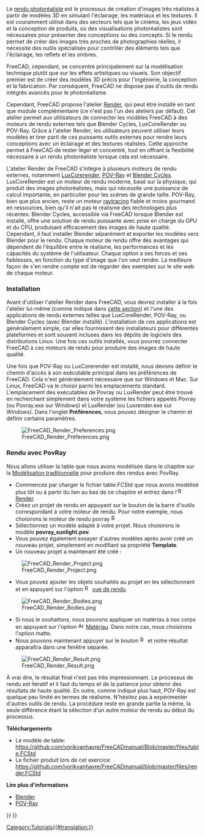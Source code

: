 <languages/>

{{Docnav/fr
|[[Manual:Creating FEM analyses/fr|Création d'analyses FEM]]
|[[Manual:A gentle introduction/fr|Petite introduction à Python]]
|[[Manual:Introduction/fr|Début du manuel]]
|IconC=Crystal Clear manual.png
}}

{{Manual:TOC}}

Le [https://fr.wikipedia.org/wiki/Rendu_photor%C3%A9aliste rendu photoréaliste] est le processus de création d'images très réalistes à partir de modèles 3D en simulant l'éclairage, les matériaux et les textures. Il est couramment utilisé dans des secteurs tels que le cinéma, les jeux vidéo et la conception de produits, où des visualisations photoréalistes sont nécessaires pour présenter des conceptions ou des concepts. Si le rendu permet de créer des images très proches de photographies réelles, il nécessite des outils spécialisés pour contrôler des éléments tels que l'éclairage, les reflets et les ombres.

FreeCAD, cependant, se concentre principalement sur la modélisation technique plutôt que sur les effets artistiques ou visuels. Son objectif premier est de créer des modèles 3D précis pour l'ingénierie, la conception et la fabrication. Par conséquent, FreeCAD ne dispose pas d'outils de rendu intégrés avancés pour le photoréalisme.

Cependant, FreeCAD propose l'atelier [https://github.com/FreeCAD/FreeCAD-render?tab=readme-ov-file Render], qui peut être installé en tant que module complémentaire (ce n'est pas l'un des ateliers par défaut). Cet atelier permet aux utilisateurs de connecter les modèles FreeCAD à des moteurs de rendu externes tels que Blender Cycles, LuxCoreRender ou POV-Ray. Grâce à l'atelier Render, les utilisateurs peuvent utiliser leurs modèles et tirer parti de ces puissants outils externes pour rendre leurs conceptions avec un éclairage et des textures réalistes. Cette approche permet à FreeCAD de rester léger et concentré, tout en offrant la flexibilité nécessaire à un rendu photoréaliste lorsque cela est nécessaire.

L'atelier Render de FreeCAD s'intègre à plusieurs moteurs de rendu externes, notamment [https://fr.wikipedia.org/wiki/LuxRender LuxCorerender], [https://fr.wikipedia.org/wiki/POV-Ray POV-Ray] et [https://www.cycles-renderer.org/ Blender Cycles]. LuxCoreRender est un moteur de rendu moderne, basé sur la physique, qui produit des images photoréalistes, mais qui nécessite une puissance de calcul importante, en particulier pour les scènes de grande taille. POV-Ray, bien que plus ancien, reste un moteur [https://fr.wikipedia.org/wiki/Ray_tracing raytracing] fiable et moins gourmand en ressources, bien qu'il n'ait pas le réalisme des technologies plus récentes. Blender Cycles, accessible via FreeCAD lorsque Blender est installé, offre une solution de rendu puissante avec prise en charge du GPU et du CPU, produisant efficacement des images de haute qualité. Cependant, il faut installer Blender séparément et exporter les modèles vers Blender pour le rendu. Chaque moteur de rendu offre des avantages qui dépendent de l'équilibre entre le réalisme, les performances et les capacités du système de l'utilisateur. Chaque option a ses forces et ses faiblesses, en fonction du type d'image que l'on veut rendre. La meilleure façon de s'en rendre compte est de regarder des exemples sur le site web de chaque moteur.

=== Installation ===

Avant d'utiliser l'atelier Render dans FreeCAD, vous devrez installer à la fois l'atelier lui-même (comme indiqué dans [https://wiki.freecad.org/Manual:Installing/fr#Installation_de_contenu_suppl%C3%A9mentaire cette section]) et l'une des applications de rendu externes telles que LuxCoreRender, POV-Ray, ou Blender Cycles (avec Blender installé). L'installation de ces applications est généralement simple, car elles fournissent des installateurs pour différentes plateformes et sont souvent incluses dans les dépôts de logiciels des distributions Linux. Une fois ces outils installés, vous pourrez connecter FreeCAD à ces moteurs de rendu pour produire des images de haute qualité.

Une fois que POV-Ray ou LuxCorerender est installé, nous devons définir le chemin d'accès à son exécutable principal dans les préférences de FreeCAD. Cela n'est généralement nécessaire que sur Windows et Mac. Sur Linux, FreeCAD va le choisir parmi les emplacements standard. L'emplacement des exécutables de Povray ou LuxRender peut être trouvé en recherchant simplement dans votre système les fichiers appelés Povray (ou Povray.exe sur Windows) et LuxRender (ou Luxrender.exe sur Windows). Dans l'onglet '''Préférences''', vous pouvez désigner le chemin et définir certains paramètres.

[[File:FreeCAD_Render_Preferences.png]]

<span id="Rendering_with_PovRay"></span>
=== Rendu avec PovRay ===

Nous allons utiliser la table que nous avons modélisée dans le chapitre sur la [[Manual:Traditional modeling, the CSG way/fr|Modélisation traditionnelle]] pour produire des rendus avec PovRay. 

* Commencez par charger le fichier table.FCStd que nous avons modélisé plus tôt ou à partir du lien au bas de ce chapitre et entrez dans l'[[File:Render workbench icon.svg|16px]] [https://github.com/FreeCAD/FreeCAD-render/fr|atelier Render].
* Créez un projet de rendu en appuyant sur le bouton de la barre d'outils correspondant à votre moteur de rendu. Pour notre exemple, nous choisirons le moteur de rendu povray [[File:Render Povray.svg|16px]].  
* Sélectionnez un modèle adapté à votre projet. Nous choisirons le modèle '''povray_sunlight.pov'''.
* Vous pouvez également essayer d'autres modèles après avoir créé un nouveau projet, simplement en modifiant sa propriété '''Template'''.
* Un nouveau projet a maintenant été créé :

[[File:FreeCAD_Render_Project.png]]

* Vous pouvez ajouter les objets souhaités au projet en les sélectionnant et en appuyant sur l'option [[File:Render RenderingView.svg|16px]] [[Render RenderingView/fr|vue de rendu]].

[[File:FreeCAD_Render_Bodies.png]]

* Si nous le souhaitons, nous pouvons appliquer un matériau à nos corps en appuyant sur l'option [[File:Arch_SetMaterial.svg|16px]] [[Arch_SetMaterial/fr|Matériau]]. Dans notre cas, nous choisirons l'option matte. 
* Nous pouvons maintenant appuyer sur le bouton [[File:Render workbench icon.svg|16px]] et notre résultat apparaîtra dans une fenêtre séparée.

[[File:FreeCAD_Render_Result.png]]

À vrai dire, le résultat final n'est pas très impressionnant. Le processus de rendu est itératif et il faut du temps et de la patience pour obtenir des résultats de haute qualité. En outre, comme indiqué plus haut, POV-Ray est quelque peu limité en termes de réalisme. N'hésitez pas à expérimenter d'autres outils de rendu. La procédure reste en grande partie la même, la seule différence étant la sélection d'un autre moteur de rendu au début du processus.

'''Téléchargements'''

* Le modèle de table: https://github.com/yorikvanhavre/FreeCADmanual/Blob/master/files/table.FCStd 
* Le fichier produit lors de cet exercice: https://github.com/yorikvanhavre/FreeCADmanual/blob/master/files/render.FCStd

'''Lire plus d'informations'''

* [http://www.blender.org Blender]
* [http://www.povray.org POV-Ray]


{{Docnav/fr
|[[Manual:Creating FEM analyses/fr|Création d'analyses FEM]]
|[[Manual:A gentle introduction/fr|Petite introduction à Python]]
|[[Manual:Introduction/fr|Début du manuel]]
|IconC=Crystal Clear manual.png
}}

[[Category:Tutorials{{#translation:}}]]
{{Raytracing Tools navi{{#translation:}}}}
{{Userdocnavi{{#translation:}}}}